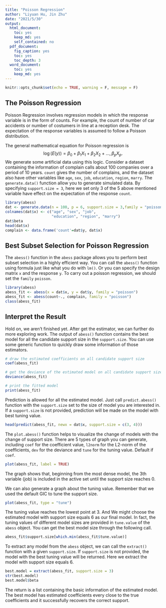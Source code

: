 ```yaml
---
title: "Poisson Regression"
author: "Liyuan Hu, Jin Zhu"
date: "2021/5/30"
output:
  html_document: 
    toc: yes
    keep_md: yes
    self_contained: no
  pdf_document:
    fig_caption: yes
    toc: yes
    toc_depth: 3
  word_document: 
    toc: yes
    keep_md: yes
---
```


```r
knitr::opts_chunk$set(echo = TRUE, warning = F, message = F)
```

## The Poisson Regression

Poisson Regression involves regression models in which the response variable is in the form of counts. For example, the count of number of car accidents or number of costumers in line at a  reception desk. The expectation of the response variables is assumed to follow a Poisson distribution.

The general mathematical equation for Poisson regression is
$$
\log(E(y)) = \beta_0 + \beta_1 X_1+\beta_2 X_2+\dots, \beta_p X_p.
$$
We generate some artificial data using this logic.
Consider a dataset containing the information of complain calls about 100 companies over a period of 10 years. `count` gives the number of complains, and the dataset also have other variables like `age`, `sex`, `job`, `education`, `region`, `marry`. The `generate.data()` function allow you to generate simulated data. By specifying `support.size = 3`, here we set only 3 of the 5 above mentioned variable have effect on the expectation of the response `count`. 

```r
library(abess)
dat <- generate.data(n = 100, p = 6, support.size = 3,family = "poisson")
colnames(dat$x) <- c("age", "sex", "job", 
                     "education", "region", "marry")
dat$beta
head(dat$x)
complain <- data.frame('count'=dat$y, dat$x)
```

## Best Subset Selection for Poisson Regression

The `abess()` function in the `abess` package allows you to perform best subset selection in a highly efficient way. You can call the `abess()` function using formula just like what you do with `lm()`. Or you can specify the design matrix `x` and the response `y`. To carry out a poisson regression, we should set the `family` `poisson`.

```r
library(abess)
abess_fit <- abess(x = dat$x, y = dat$y, family = "poisson")
abess_fit <- abess(count~., complain, family = "poisson")
class(abess_fit)
```

<!-- By default, the `abess` function implements the ABESS algorithm with the support size changing from 0 to $\min\{p,n/log(n)p \}$ and the best support size is determined by the Generalized Informatoin Criterion (GIC). You can change the tunging criterion by specifying the argument `tune.type`. The available tuning criterion now are `gic`, `aic`, `bic`, `ebic` and `cv`. For a quicker solution, you can change the tuning strategy to a golden section path which trys to find the elbow point of the tuning criterion over the hyperparameter space. Here we give an example. -->
<!-- ```{r} -->
<!-- abess_fit.gs <- abess(Salary~., Hitters, family = "poisson", tune.type = "bic", tune.path = "gs") -->
<!-- ``` -->

## Interpret the Result

Hold on, we aren't finished yet. After get the estimator, we can further do more exploring work.
The output of `abess()` function contains the best model for all the candidate support size in the `support.size`. You can use some generic function to quickly draw some information of those estimators.
```r
# draw the estimated coefficients on all candidate support size
coef(abess_fit)

# get the deviance of the estimated model on all candidate support size
deviance(abess_fit)

# print the fitted model
print(abess_fit)
```

Prediction is allowed for all the estimated model. Just call `predict.abess()` function with the `support.size` set to the size of model you are interested in. If a `support.size` is not provided, prediction will be made on the model with best tuning value.

```r
head(predict(abess_fit, newx = dat$x, support.size = c(3, 4)))
```


The `plot.abess()` function helps to visualize the change of models with the change of support size. There are 5 types of graph you can generate, including `coef` for the coefficient value, `l2norm` for the L2-norm of the coefficients, `dev` for the deviance and `tune` for the tuning value. Default if `coef`.

```r
plot(abess_fit, label = TRUE)
```
      
The graph shows that, beginning from the most dense model, the 3th variable (job) is included in the active set until the support size reaches 0.

We can also generate a graph about the tuning value. Remember that we used the default GIC to tune the support size. 
```r
plot(abess_fit, type = "tune")
```

The tuning value reaches the lowest point at 3. And We might choose the estimated model with support size equals 6 as our final model. 
In fact, the tuning values of different model sizes are provided in `tune.value` of the `abess` object. You can get the best model size through the following call.

```r
abess_fit$support.size[which.min(abess_fit$tune.value)]
```
To extract any model from the `abess` object, we can call the `extract()` function with a given `support.size`. If `support.size` is not provided, the model with the best tuning value will be returned. Here we extract the model with support size equals 6.
```r
best.model = extract(abess_fit, support.size = 3)
str(best.model)
best.model$beta
```

The return is a list containing the basic information of the estimated model. The best model has estimated coefficients every close to the true coefficients and it successfully recovers the correct support.


